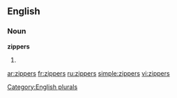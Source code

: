 
==English==

===Noun===
'''zippers'''

# {{plural of|[[zipper]]}}

[[Category:English plurals]]

[[ar:zippers]]
[[fr:zippers]]
[[ru:zippers]]
[[simple:zippers]]
[[vi:zippers]]